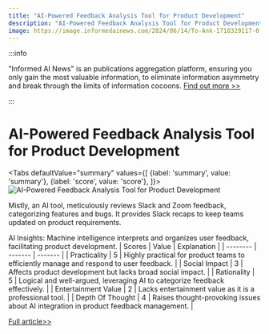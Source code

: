 ```yaml
---
title: "AI-Powered Feedback Analysis Tool for Product Development"
description: "AI-Powered Feedback Analysis Tool for Product Development"
image: https://image.informedainews.com/2024/06/14/To-Ank-1718329117-0.jpg
---
```



:::info

"Informed AI News" is an publications aggregation platform, ensuring you only gain the most valuable information, to eliminate information asymmetry and break through the limits of information cocoons.  [Find out more >>](/)

:::

# AI-Powered Feedback Analysis Tool for Product Development


<Tabs
	defaultValue="summary"
	values={[
	{label: 'summary', value: 'summary'},
	{label: 'score', value: 'score'},
]}>
<TabItem value="summary">
<img
  src="https://image.informedainews.com/2024/06/14/To-Ank-1718329117-0.jpg"
  alt="AI-Powered Feedback Analysis Tool for Product Development"
/>



Mistly, an AI tool, meticulously reviews Slack and Zoom feedback, categorizing features and bugs. It provides Slack recaps to keep teams updated on product requirements.

AI Insights: Machine intelligence interprets and organizes user feedback, facilitating product development.
</TabItem>
<TabItem value="score">
	| Scores     | Value   | Explanation |
	| -------- | ------- | ------- |
	| Practicality  | 5    | Highly practical for product teams to efficiently manage and respond to user feedback.    |
	| Social Impact | 3     | Affects product development but lacks broad social impact.    |
	| Rationality    | 5    | Logical and well-argued, leveraging AI to categorize feedback effectively.    |
	| Entertainment Value    | 2    | Lacks entertainment value as it is a professional tool.    |
	| Depth Of Thought    | 4    | Raises thought-provoking issues about AI integration in product feedback management.    |
</TabItem>
</Tabs>

[Full article>>](https://www.producthunt.com/posts/mistly)
